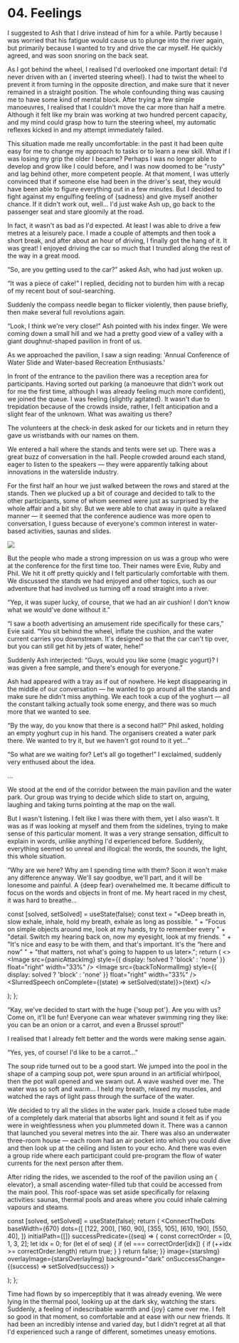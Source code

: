 


# 04. Feelings

I suggested to Ash that I drive instead of him for a while. Partly because I was worried that his
fatigue would cause us to plunge into the river again, but primarily because I wanted to try and
drive the car myself. He quickly agreed, and was soon snoring on the back seat.

As I got behind the wheel, I realised I'd overlooked one important detail: I'd never driven with an
{<TV video="WI6lgUlEUFU" from="00:08" withSound> inverted steering wheel</TV>}. I had to twist the
wheel to prevent it from turning in the opposite direction, and make sure that it never remained in
a straight position. The whole confounding thing was causing me to have some kind of mental block.
After trying a few simple manoeuvres, I realised that I couldn't move the car more than half a
metre. Although it felt like my brain was working at two hundred percent capacity, and my mind could
grasp how to turn the steering wheel, my automatic reflexes kicked in and my attempt immediately
failed.

This situation made me really uncomfortable: in the past it had been quite easy for me to change my
approach to tasks or to learn a new skill. What if I was losing my grip the older I became? Perhaps
I was no longer able to develop and grow like I could before, and I was now doomed to be "rusty" and
lag behind other, more competent people. At that moment, I was utterly convinced that if someone
else had been in the driver's seat, they would have been able to figure everything out in a few
minutes. But I decided to fight against my engulfing feeling of
{<Emotion feeling="sadness">sadness</Emotion>} and give myself another chance. If it didn't work
out, well… I'd just wake Ash up, go back to the passenger seat and stare gloomily at the road.

In fact, it wasn't as bad as I'd expected. At least I was able to drive a few metres at a leisurely
pace. I made a couple of attempts and then took a short break, and after about an hour of driving, I
finally got the hang of it. It was great! I enjoyed driving the car so much that I trundled along
the rest of the way in a great mood.

“So, are you getting used to the car?” asked Ash, who had just woken up.

“It was a piece of cake!” I replied, deciding not to burden him with a recap of my recent bout of
soul-searching.

Suddenly the compass needle began to flicker violently, then pause briefly, then make several full
revolutions again.

“Look, I think we're very close!” Ash pointed with his index finger. We were coming down a small
hill and we had a pretty good view of a valley with a giant doughnut-shaped pavilion in front of us.

As we approached the pavilion, I saw a sign reading: 'Annual Conference of Water Slide and
Water-based Recreation Enthusiasts.'

In front of the entrance to the pavilion there was a reception area for participants. Having sorted
out parking (a manoeuvre that didn't work out for me the first time, although I was already feeling
much more confident), we joined the queue. I was feeling {<Emotion feeling="anxiety">slightly
agitated</Emotion>}. It wasn't due to trepidation because of the crowds inside, rather, I felt
anticipation and a slight fear of the unknown. What was awaiting us there?

The volunteers at the check-in desk asked for our tickets and in return they gave us wristbands with
our names on them.

We entered a hall where the stands and tents were set up. There was a great buzz of conversation in
the hall. People crowded around each stand, eager to listen to the speakers — they were apparently
talking about innovations in the waterslide industry.

For the first half an hour we just walked between the rows and stared at the stands. Then we plucked
up a bit of courage and decided to talk to the other participants, some of whom seemed were just as
surprised by the whole affair and a bit shy. But we were able to chat away in quite a relaxed manner
— it seemed that the conference audience was more open to conversation, I guess because of
everyone's common interest in water-based activities, saunas and slides.

<Image src={meetingFriendsImg} />

But the people who made a strong impression on us was a group who were at the conference for the
first time too. Their names were Evie, Ruby and Phil. We hit it off pretty quickly and I felt
particularly comfortable with them. We discussed the stands we had enjoyed and other topics, such as
our adventure that had involved us turning off a road straight into a river.

“Yep, it was super lucky, of course, that we had an air cushion! I don't know what we would've done
without it.”

“I saw a booth advertising an amusement ride specifically for these cars,” Evie said. “You sit
behind the wheel, inflate the cushion, and the water current carries you downstream. It's designed
so that the car can't tip over, but you can still get hit by jets of water, hehe!”

Suddenly Ash interjected: “Guys, would you like some
{<TV video="aXgFcNUWqX0" from="0:23" withSound>magic yogurt</TV>}? I was given a free sample, and
there's enough for everyone.”

Ash had appeared with a tray as if out of nowhere. He kept disappearing in the middle of our
conversation — he wanted to go around all the stands and make sure he didn't miss anything. We each
took a cup of the yoghurt — all the constant talking actually took some energy, and there was so
much more that we wanted to see.

“By the way, do you know that there is a second hall?” Phil asked, holding an empty yoghurt cup in
his hand. The organisers created a water park there. We wanted to try it, but we haven't got round
to it yet…”

“So what are we waiting for? Let's all go together!” I exclaimed, suddenly very enthused about the
idea.

...

We stood at the end of the corridor between the main pavilion and the water park. Our group was
trying to decide which slide to start on, arguing, laughing and taking turns pointing at the map on
the wall.

But I wasn't listening. I felt like I was there with them, yet I also wasn't. It was as if was
looking at myself and them from the sidelines, trying to make sense of this particular moment. It
was a very strange sensation, difficult to explain in words, unlike anything I'd experienced before.
Suddenly, everything seemed so unreal and illogical: the words, the sounds, the light, this whole
situation.

“Why are we here? Why am I spending time with them? Soon it won't make any difference anyway. We'll
say goodbye, we'll part, and it will be lonesome and painful. A {<Emotion feeling="fear">deep
fear</Emotion>} overwhelmed me. It became difficult to focus on the words and objects in front of
me. My heart raced in my chest, it was hard to breathe...

  const [solved, setSolved] = useState(false);
  const text =
    "«Deep breath in, slow exhale, inhale, hold my breath, exhale as long as possible. " + 
    "Focus on simple objects around me, look at my hands, try to remember every  " + 
    "detail.  Switch my hearing back on, now my eyesight, look at my friends. " +
    "It's nice and easy to be with them, and that's important. It's the “here and now” " +
    "that matters, not what's going to happen to us later».";
  return (
    <>
      <Image src={panicAttackImg} style={{ display: !solved ? 'block' : 'none' }} float="right" width="33%" />
      <Image src={backToNormalImg} style={{ display: solved ? 'block' : 'none' }} float="right" width="33%" />
      <SlurredSpeech onComplete={(state) => setSolved(state)}>{text}</SlurredSpeech>
    </>

); };

<PanicAttack />

“Kay, we've decided to start with the huge {<TV video="lLHlsRm3gLY" from="2:48">'soup pot'</TV>}.
Are you with us? Come on, it'll be fun! Everyone can wear whatever swimming ring they like: you can
be an onion or a carrot, and even a Brussel sprout!”

I realised that I already felt better and the words were making sense again.

“Yes, yes, of course! I'd like to be a carrot...”

The soup ride turned out to be a good start. We jumped into the pool in the shape of a camping soup
pot, were spun around in an artificial whirlpool, then the pot wall opened and we swam out. A wave
washed over me. The water was so soft and warm... I held my breath, relaxed my muscles, and watched
the rays of light pass through the surface of the water.

We decided to try all the slides in the water park. Inside a closed tube made of a completely dark
material that absorbs light and sound it felt as if you were in weightlessness when you plummeted
down it. There was a cannon that launched you several metres into the air. There was also an
underwater three-room house — each room had an air pocket into which you could dive and then look up
at the ceiling and listen to your echo. And there was even a group ride where each participant could
pre-program the flow of water currents for the next person after them.

After riding the rides, we ascended to the roof of the pavilion using an {<TV video="Ma4Vnk5Rn8I">
elevator</TV>}, a small ascending water-filled tub that could be accessed from the main pool. This
roof-space was set aside specifically for relaxing activities: saunas, thermal pools and areas where
you could inhale calming vapours and steams.

  const [solved, setSolved] = useState(false);
  return (
    <ConnectTheDots
      baseWidth={670}
      dots={[
        [122, 200],
        [160, 90],
        [355, 105],
        [610, 190],
        [550, 40],
      ]}
      initialPath={[]}
      successPredicate={(seq) => {
        const correctOrder = [0, 1, 3, 2];
        let idx = 0;
        for (let el of seq) {
          if (el === correctOrder[idx]) {
            if (++idx >= correctOrder.length) return true;
          }
        }
        return false;
      }}
      image={starsImg}
      overlayImage={starsOverlayImg}
      background="dark"
      onSuccessChange={(success) => setSolved(success)}
    >
      <Aside sticky>
        <p>
          <Spoiler hidden={!solved}>“So…what was in that magic yoghurt anyway?”</Spoiler>
        </p>
        <p>
          <Spoiler hidden={!solved}>
            “Nothing fancy: vitamins to keep you energised, and a few tonics, because conferences
            demand a lot of strength and energy. That's all!”
          </Spoiler>
        </p>
      </Aside>
    </ConnectTheDots>
  );
};

<StarsPuzzle />

Time had flown by so imperceptibly that it was already evening. We were lying in the thermal pool,
looking up at the dark sky, watching the stars. Suddenly, a feeling of indescribable warmth and
{<Emotion feeling="happiness">joy</Emotion>} came over me. I felt so good in that moment, so
comfortable and at ease with our new friends. It had been an incredibly intense and varied day, but
I didn't regret at all that I'd experienced such a range of different, sometimes uneasy emotions.
